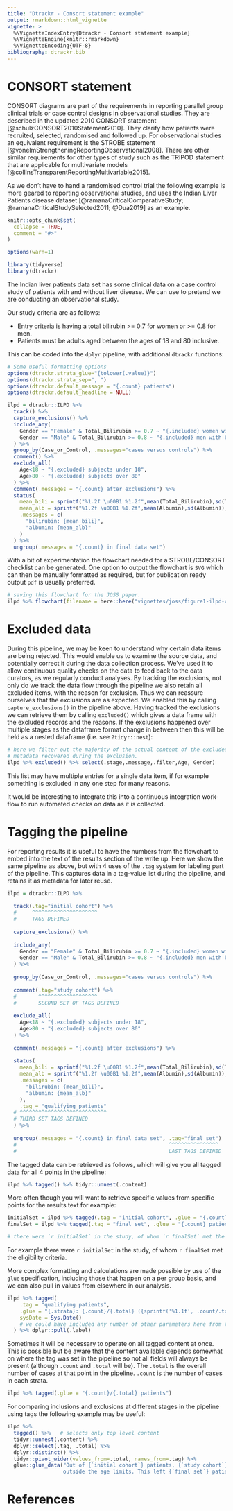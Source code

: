 ```yaml
---
title: "Dtrackr - Consort statement example"
output: rmarkdown::html_vignette
vignette: >
  %\VignetteIndexEntry{Dtrackr - Consort statement example}
  %\VignetteEngine{knitr::rmarkdown}
  %\VignetteEncoding{UTF-8}
bibliography: dtrackr.bib
---
```


# CONSORT statement

CONSORT diagrams are part of the requirements in reporting parallel group clinical trials or case control designs in observational studies. They are described in the updated 2010 CONSORT statement [@schulzCONSORT2010Statement2010]. They clarify how patients were recruited, selected, randomised and followed up. For observational studies an equivalent requirement is the STROBE statement [@vonelmStrengtheningReportingObservational2008]. There are other similar requirements for other types of study such as the TRIPOD statement that are applicable for multivariate models [@collinsTransparentReportingMultivariable2015].

As we don't have to hand a randomised control trial the following example is more geared to reporting observational studies, and uses the Indian Liver Patients disease dataset [@ramanaCriticalComparativeStudy; @ramanaCriticalStudySelected2011; @Dua2019] as an example.

```r
knitr::opts_chunk$set(
  collapse = TRUE,
  comment = "#>"
)

options(warn=1)
```

```r
library(tidyverse)
library(dtrackr)

```

The Indian liver patients data set has some clinical data on a case control study of patients with and without liver disease. We can use to pretend we are conducting an observational study.

Our study criteria are as follows:

* Entry criteria is having a total bilirubin >= 0.7 for women or >= 0.8 for men.
* Patients must be adults aged between the ages of 18 and 80 inclusive.

This can be coded into the `dplyr` pipeline, with additional `dtrackr` functions:

```r
# Some useful formatting options
options(dtrackr.strata_glue="{tolower(.value)}")
options(dtrackr.strata_sep=", ")
options(dtrackr.default_message = "{.count} patients")
options(dtrackr.default_headline = NULL)

ilpd = dtrackr::ILPD %>% 
  track() %>%
  capture_exclusions() %>%
  include_any(
    Gender == "Female" & Total_Bilirubin >= 0.7 ~ "{.included} women with bili>0.7",
    Gender == "Male" & Total_Bilirubin >= 0.8 ~ "{.included} men with bili>0.8"
  ) %>%
  group_by(Case_or_Control, .messages="cases versus controls") %>%
  comment() %>%
  exclude_all(
    Age<18 ~ "{.excluded} subjects under 18",
    Age>80 ~ "{.excluded} subjects over 80"
  ) %>%
  comment(.messages = "{.count} after exclusions") %>%
  status(
    mean_bili = sprintf("%1.2f \u00B1 %1.2f",mean(Total_Bilirubin),sd(Total_Protein)),
    mean_alb = sprintf("%1.2f \u00B1 %1.2f",mean(Albumin),sd(Albumin)),
    .messages = c(
      "bilirubin: {mean_bili}",
      "albumin: {mean_alb}"
    )                    
  ) %>%
  ungroup(.messages = "{.count} in final data set")

```

With a bit of experimentation the flowchart needed for a STROBE/CONSORT checklist can be generated. One option to output the flowchart is `SVG` which can then be manually formatted as required, but for publication ready output `pdf` is usually preferred.

```r
# saving this flowchart for the JOSS paper.
ilpd %>% flowchart(filename = here::here("vignettes/joss/figure1-ilpd-consort.pdf"))
```

# Excluded data

During this pipeline, we may be keen to understand why certain data items are being rejected. This would enable us to examine the source data, and potentially correct it during the data collection process. We've used it to allow continuous quality checks on the data to feed back to the data curators, as we regularly conduct analyses. By tracking the exclusions, not only do we track the data flow through the pipeline we also retain all excluded items, with the reason for exclusion. Thus we can reassure ourselves that the exclusions are as expected. We enabled this by calling `capture_exclusions()` in the pipeline above. Having tracked the exclusions we can retrieve them by calling `excluded()` which gives a data frame with the excluded records and the reasons. If the exclusions happened over multiple stages as the dataframe format change in between then this will be held as a nested dataframe (i.e. see `?tidyr::nest`):

```r

# here we filter out the majority of the actual content of the excluded data to focus on the 
# metadata recovered during the exclusion.
ilpd %>% excluded() %>% select(.stage,.message,.filter,Age, Gender)

```

This list may have multiple entries for a single data item, if for example something is excluded in any one step for many reasons.

It would be interesting to integrate this into a continuous integration work-flow to run automated checks on data as it is collected.

# Tagging the pipeline

For reporting results it is useful to have the numbers from the flowchart to embed into the text of the results section of the write up. Here we show the same pipeline as above, but with 4 uses of the `.tag` system for labeling part of the pipeline. This captures data in a tag-value list during the pipeline, and retains it as metadata for later reuse. 

```r

ilpd = dtrackr::ILPD %>% 
  
  track(.tag="initial cohort") %>%
  #     ^^^^^^^^^^^^^^^^^^^^^
  #     TAGS DEFINED
  
  capture_exclusions() %>%
  
  include_any(
    Gender == "Female" & Total_Bilirubin >= 0.7 ~ "{.included} women with bili>0.7",
    Gender == "Male" & Total_Bilirubin >= 0.8 ~ "{.included} men with bili>0.8"
  ) %>%
  
  group_by(Case_or_Control, .messages="cases versus controls") %>%
  
  comment(.tag="study cohort") %>%
  #       ^^^^^^^^^^^^^^^^^^^
  #       SECOND SET OF TAGS DEFINED
  
  exclude_all(
    Age<18 ~ "{.excluded} subjects under 18",
    Age>80 ~ "{.excluded} subjects over 80"
  ) %>%
  
  comment(.messages = "{.count} after exclusions") %>%
  
  status(
    mean_bili = sprintf("%1.2f \u00B1 %1.2f",mean(Total_Bilirubin),sd(Total_Protein)),
    mean_alb = sprintf("%1.2f \u00B1 %1.2f",mean(Albumin),sd(Albumin)),
    .messages = c(
      "bilirubin: {mean_bili}",
      "albumin: {mean_alb}"
    ),
    .tag = "qualifying patients"
  # ^^^^^^^^^^^^^^^^^^^^^^^^^^^^
  # THIRD SET TAGS DEFINED
  ) %>%
  
  ungroup(.messages = "{.count} in final data set", .tag="final set")
  #                                                 ^^^^^^^^^^^^^^^^
  #                                                 LAST TAGS DEFINED
```

The tagged data can be retrieved as follows, which will give you all tagged data for all 4 points in the pipeline:

```r
ilpd %>% tagged() %>% tidyr::unnest(.content)
```

More often though you will want to retrieve specific values from specific points for the results text for example:

```r
initialSet = ilpd %>% tagged(.tag = "initial cohort", .glue = "{.count} patients")
finalSet = ilpd %>% tagged(.tag = "final set", .glue = "{.count} patients")

# there were `r initialSet` in the study, of whom `r finalSet` met the eligibility criteria.
```

For example there were `r initialSet` in the study, of whom `r finalSet` met the eligibility criteria.

More complex formatting and calculations are made possible by use of the `glue` specification, including those that happen on a per group basis, and we can also pull in values from elsewhere in our analysis.

```r
ilpd %>% tagged(
    .tag = "qualifying patients", 
    .glue = "{.strata}: {.count}/{.total} ({sprintf('%1.1f', .count/.total*100)}%) patients on {sysDate}, with a mean bilirubin of {mean_bili}", 
    sysDate = Sys.Date()
    # we could have included any number of other parameters here from the global environment
  ) %>% dplyr::pull(.label)
```

Sometimes it will be necessary to operate on all tagged content at once. This is possible but be aware that the content available depends somewhat on where the tag was set in the pipeline so not all fields will always be present (although `.count` and `.total` will be). The `.total` is the overall number of cases at that point in the pipeline. `.count` is the number of cases in each strata.

```r
ilpd %>% tagged(.glue = "{.count}/{.total} patients")
```

For comparing inclusions and exclusions at different stages in the pipeline using tags the following example may be useful:

```r
ilpd %>% 
  tagged() %>%   # selects only top level content
  tidyr::unnest(.content) %>% 
  dplyr::select(.tag, .total) %>% 
  dplyr::distinct() %>%
  tidyr::pivot_wider(values_from=.total, names_from=.tag) %>% 
  glue::glue_data("Out of {`initial cohort`} patients, {`study cohort`} were eligible for inclusion on the basis of their liver function tests but {`study cohort`-`qualifying patients`} were 
                  outside the age limits. This left {`final set`} patients included in the final study (i.e. overall {`initial cohort`-`final set`} were removed).")
```

# References

<div id="refs"></div>
